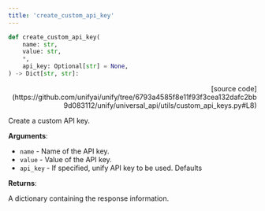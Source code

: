 ```yaml
---
title: 'create_custom_api_key'
---
```


```python
def create_custom_api_key(
    name: str,
    value: str,
    *,
    api_key: Optional[str] = None,
) -> Dict[str, str]:
```

<p align="right">[source code](https://github.com/unifyai/unify/tree/6793a4585f8e11f93f3cea132dafc2bb9d083112/unify/universal_api/utils/custom_api_keys.py#L8)</p>

Create a custom API key.

**Arguments**:

- `name` - Name of the API key.
- `value` - Value of the API key.
- `api_key` - If specified, unify API key to be used. Defaults



**Returns**:

A dictionary containing the response information.